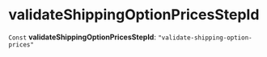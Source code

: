 
# validateShippingOptionPricesStepId

 `Const` **validateShippingOptionPricesStepId**: `"validate-shipping-option-prices"`
